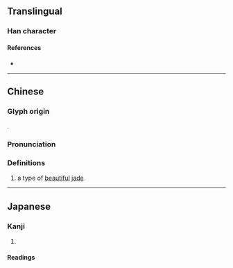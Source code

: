 {{character info/new}}
==Translingual==

===Han character===
{{Han char|rn=96|rad=玉|as=07|sn=11|four=17167|canj=MGSKR|ids=⿰𤣩君}}

====References====
* {{Han ref|kx=0732.150|dkj=20997|dj=1143.140|hdz=21119.010|uh=73FA|ud=29690|bh=D673|bd=54899}}

----

==Chinese==
{{zh-forms}}

===Glyph origin===
{{Han compound|𤣩|君|ls=psc|c1=s|c2=p|t1=jade}}.

===Pronunciation===
{{zh-pron
|m=jùn
|c=kwan2,gwan6
|cat=n
}}

===Definitions===
{{zh-hanzi}}

# {{lb|zh|literary}} a type of [[beautiful]] [[jade]]

----

==Japanese==

===Kanji===
{{ja-kanji|grade=|rs=玉07}}

# {{defn|lang=ja|sort=玉07}}

====Readings====
{{ja-readings
|goon=くん
|kanon=くん
|kun=}}